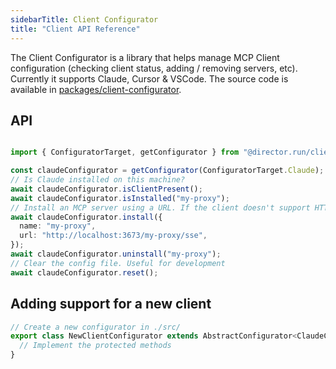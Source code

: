 ```yaml
---
sidebarTitle: Client Configurator
title: "Client API Reference"
---
```


The Client Configurator is a library that helps manage MCP Client configuration (checking client status, adding / removing servers, etc). Currently it supports Claude, Cursor & VSCode. The source code is available in [packages/client-configurator](https://github.com/theworkingcompany/director/tree/main/packages/client-configurator).

## API

```ts

import { ConfiguratorTarget, getConfigurator } from "@director.run/client-configurator/index";

const claudeConfigurator = getConfigurator(ConfiguratorTarget.Claude);
// Is Claude installed on this machine?
await claudeConfigurator.isClientPresent();
await claudeConfigurator.isInstalled("my-proxy");
// Install an MCP server using a URL. If the client doesn't support HTTP, we use proxies.
await claudeConfigurator.install({
  name: "my-proxy",
  url: "http://localhost:3673/my-proxy/sse",
});
await claudeConfigurator.uninstall("my-proxy");
// Clear the config file. Useful for development
await claudeConfigurator.reset();
```

## Adding support for a new client

```ts
// Create a new configurator in ./src/
export class NewClientConfigurator extends AbstractConfigurator<ClaudeConfig> {
  // Implement the protected methods
}
```

